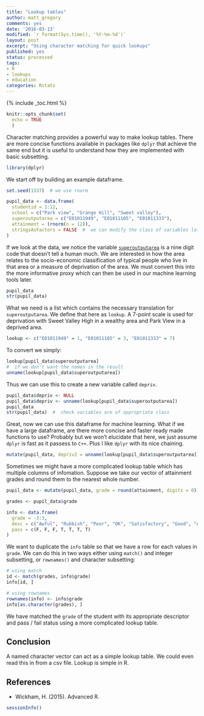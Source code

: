 ```yaml
---
title: "Lookup tables"
author: matt_gregory
comments: yes
date: '2016-03-13'
modified: `r format(Sys.time(), '%Y-%m-%d')`
layout: post
excerpt: "Using character matching for quick lookups"
published: yes
status: processed
tags:
- R
- lookups
- education
categories: Rstats
---
```


{% include _toc.html %}

```r
knitr::opts_chunk$set(
  echo = TRUE
  )
```

Character matching provides a powerful way to make lookup tables. There are more concise functions available in packages like `dplyr` that achieve the same end but it is useful to understand how they are implemented with basic subsetting.

```r

library(dplyr)

```

We start off by building an example dataframe.

```r

set.seed(1337)  # we use rnorm

pupil_data <- data.frame(
  studentid = 1:12,
  school = c("Park view", "Grange Hill", "Sweet valley"),
  superoutputarea = c("E01011949", "E01011105", "E01011333"),
  attainment = (rnorm(n = 12)),
  stringsAsFactors = FALSE  #  we can modify the class of variables later if required
)

```

If we look at the data, we notice the variable [`superoutputarea`](https://neighbourhood.statistics.gov.uk/HTMLDocs/nessgeography/superoutputareasexplained/output-areas-explained.htm) is a nine digit code that doesn't tell a human much.
We are interested in how the area relates to the socio-economic classification of typical people who live in that area or a measure of deprivation of the area.
We must convert this into the more informative proxy which can then be used in our machine learning tools later.

```r
pupil_data
str(pupil_data)
```

What we need is a list which contains the necessary translation for `superoutputarea`. We define that here as `lookup`. A 7-point scale is used for deprivation with Sweet Valley High in a wealthy area and Park View in a deprived area.

```r

lookup <- c("E01011949" = 1, "E01011105" = 3, "E01011333" = 7)

```

To convert we simply:

```r

lookup[pupil_data$superoutputarea]
#  if we don't want the names in the result
unname(lookup[pupil_data$superoutputarea])

```

Thus we can use this to create a new variable called `depriv`. 

```r

pupil_data$depriv <- NULL
pupil_data$depriv <- unname(lookup[pupil_data$superoutputarea])
pupil_data
str(pupil_data)  #  check variables are of appropriate class

```

Great, now we can use this dataframe for machine learning.
What if we have a large dataframe, are there more concise and faster ready made functions to use?
Probably but we won't elucidate that here, we just assume `dplyr` is fast as it passess to `C++`.
Plus I like `dplyr` with its nice chaining.

```r

mutate(pupil_data, depriv2 = unname(lookup[pupil_data$superoutputarea]))

```

Sometimes we might have a more complicated lookup table which has multiple columns of infomation.
Suppose we take our vector of attainment grades and round them to the nearest whole number.

```r

pupil_data <- mutate(pupil_data, grade = round(attainment, digits = 0))

grades <- pupil_data$grade

info <- data.frame(
  grade = -3:3,
  desc = c("Awful", "Rubbish", "Poor", "OK", "Satisfactory", "Good", "Awesome"),
  pass = c(F, F, F, T, T, T, T)
)

```

We want to duplicate the `info` table so that we have a row for each values in `grade`. We can do this in two ways either using `match()` and integer subsetting, or `rownames()` and character subsetting:

```r

# using match
id <- match(grades, info$grade)
info[id, ]

# using rownames
rownames(info) <- info$grade
info[as.character(grades), ]

```

We have matched the `grade` of the student with its appropriate descriptor and pass / fail status using a more complicated lookup table.

## Conclusion
A named character vector can act as a simple lookup table. We could even read this in from a csv file. Lookup is simple in R.

## References
* Wickham, H. (2015). Advanced R.

```r

sessionInfo()

```
